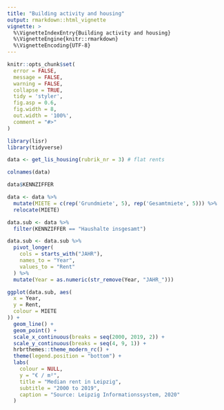 ```yaml
---
title: "Building activity and housing"
output: rmarkdown::html_vignette
vignette: >
  %\VignetteIndexEntry{Building activity and housing}
  %\VignetteEngine{knitr::rmarkdown}
  %\VignetteEncoding{UTF-8}
---
```


```r
knitr::opts_chunk$set(
  error = FALSE,
  message = FALSE,
  warning = FALSE,
  collapse = TRUE,
  tidy = 'styler',
  fig.asp = 0.6,
  fig.width = 8,
  out.width = '100%',
  comment = "#>"
)
```

```r
library(lisr)
library(tidyverse)
```

```r
data <- get_lis_housing(rubrik_nr = 3) # flat rents

```

```r
colnames(data)
```

```r
data$KENNZIFFER

```


```r
data <- data %>% 
  mutate(MIETE = c(rep('Grundmiete', 5), rep('Gesamtmiete', 5))) %>% 
  relocate(MIETE)
```


```r
data.sub <- data %>%
  filter(KENNZIFFER == "Haushalte insgesamt") 

```

```r
data.sub <- data.sub %>%
  pivot_longer(
    cols = starts_with("JAHR"),
    names_to = "Year",
    values_to = "Rent"
  ) %>%
  mutate(Year = as.numeric(str_remove(Year, "JAHR_")))
```


```r
ggplot(data.sub, aes(
  x = Year,
  y = Rent,
  colour = MIETE
)) +
  geom_line() +
  geom_point() +
  scale_x_continuous(breaks = seq(2000, 2019, 2)) +
  scale_y_continuous(breaks = seq(4, 9, 1)) +
  hrbrthemes::theme_modern_rc() +
  theme(legend.position = "bottom") +
  labs(
    colour = NULL,
    y = "€ / m²",
    title = "Median rent in Leipzig",
    subtitle = "2000 to 2019",
    caption = "Source: Leipzig Informationssystem, 2020"
  )
```

